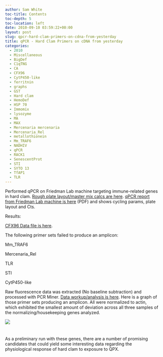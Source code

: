 ```yaml
---
author: Sam White
toc-title: Contents
toc-depth: 5
toc-location: left
date: 2010-09-10 03:59:22+00:00
layout: post
slug: qpcr-hard-clam-primers-on-cdna-from-yesterday
title: qPCR - Hard Clam Primers on cDNA from yesterday
categories:
  - 2010
  - Miscellaneous
  - BigDef
  - C1qTNG
  - CA
  - CFX96
  - CytP450-like
  - ferritnin
  - graphs
  - GST
  - Hard clam
  - HemoDef
  - HSP 70
  - Immomix
  - lysozyme
  - MA
  - MAX
  - Mercenaria mercenaria
  - Mercenaria_Rel
  - metallothionein
  - Mm_TRAF6
  - NADHIV
  - qPCR
  - RACK1
  - SenescentProt
  - STI
  - SYTO 13
  - TfAP1
  - TLR
---
```


Performed qPCR on Friedman Lab machine targeting immune-related genes in hard clam. [Rough plate layout/master mix calcs are here](https://eagle.fish.washington.edu/Arabidopsis/Notebook%20Workup%20Files/20100709-01.jpg). [qPCR report from Friedman Lab machine is here](http://eagle.fish.washington.edu/Arabidopsis/Notebook%20Workup%20Files/20100909-01%20qPCR%20Report.pdf) (PDF) and shows cycling params, plate layout and Cts.

Results:

[CFX96 Data file is here](https://eagle.fish.washington.edu/Arabidopsis/qPCR/CFX96/Sam_2010-09-09%2009-22-55_CC009827.pcrd).

The following primer sets failed to produce an amplicon:

Mm_TRAF6

Mercenaria_Rel

TLR

STI

CytP450-like

Raw fluorescence data was extracted (No baseline subtraction) and processed with PCR Miner. [Data workup/analysis is here](https://spreadsheets.google.com/ccc?key=toOwWKJGN1aUHuSTaHbiEnQ&authkey=COnVirEI&hl=en#gid=1). Here is a graph of those primer sets producing an amplicon. All were normalized to actin, which exhibited the smallest amount of deviation across all three samples of the normalizing/housekeeping genes analyzed.

![](https://eagle.fish.washington.edu/Arabidopsis/Notebook%20Workup%20Files/20100909%20qPCR%20graphs.jpg)



# 



As a preliminary run with these genes, there are a number of promising candidates that could yield some interesting data regarding the physiological response of hard clam to exposure to QPX.
